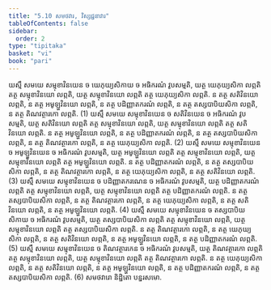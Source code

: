 ```yaml
---
title: "5.10 សមថវារ, វិស្សជ្ជនាវារ"
tableOfContents: false
sidebar:
  order: 2
type: "tipitaka"
basket: "vi"
book: "pari"
---
```



<DynamicBreadcrumb />

<Division number="305" book="pari">

<Paragraph number="1321" book="pari">
យស្មឹ សមយេ សម្មុខាវិនយេន ច យេភុយ្យសិកាយ ច អធិករណំ វូបសម្មតិ, យត្ថ យេភុយ្យសិកា លព្ភតិ តត្ថ សម្មុខាវិនយោ លព្ភតិ, យត្ថ សម្មុខាវិនយោ លព្ភតិ តត្ថ យេភុយ្យសិកា លព្ភតិ. ន តត្ថ សតិវិនយោ លព្ភតិ, ន តត្ថ អមូឡ្ហវិនយោ លព្ភតិ, ន តត្ថ បដិញ្ញាតករណំ លព្ភតិ, ន តត្ថ តស្សបាបិយសិកា លព្ភតិ, ន តត្ថ តិណវត្ថារកោ លព្ភតិ. (1)
</Paragraph>

<Paragraph number="1322" book="pari">
យស្មឹ សមយេ សម្មុខាវិនយេន ច សតិវិនយេន ច អធិករណំ វូបសម្មតិ, យត្ថ សតិវិនយោ លព្ភតិ តត្ថ សម្មុខាវិនយោ លព្ភតិ, យត្ថ សម្មុខាវិនយោ លព្ភតិ តត្ថ សតិវិនយោ លព្ភតិ. ន តត្ថ អមូឡ្ហវិនយោ លព្ភតិ, ន តត្ថ បដិញ្ញាតករណំ លព្ភតិ, ន តត្ថ តស្សបាបិយសិកា លព្ភតិ, ន តត្ថ តិណវត្ថារកោ លព្ភតិ, ន តត្ថ យេភុយ្យសិកា លព្ភតិ. (2)
</Paragraph>

<Paragraph number="1323" book="pari">
យស្មឹ សមយេ សម្មុខាវិនយេន ច អមូឡ្ហវិនយេន ច អធិករណំ វូបសម្មតិ, យត្ថ អមូឡ្ហវិនយោ លព្ភតិ តត្ថ សម្មុខាវិនយោ លព្ភតិ, យត្ថ សម្មុខាវិនយោ លព្ភតិ តត្ថ អមូឡ្ហវិនយោ លព្ភតិ. ន តត្ថ បដិញ្ញាតករណំ លព្ភតិ, ន តត្ថ តស្សបាបិយសិកា លព្ភតិ, ន តត្ថ តិណវត្ថារកោ លព្ភតិ, ន តត្ថ យេភុយ្យសិកា លព្ភតិ, ន តត្ថ សតិវិនយោ លព្ភតិ. (3)
</Paragraph>

<Paragraph number="1324" book="pari">
យស្មឹ សមយេ សម្មុខាវិនយេន ច បដិញ្ញាតករណេន ច អធិករណំ វូបសម្មតិ, យត្ថ បដិញ្ញាតករណំ លព្ភតិ តត្ថ សម្មុខាវិនយោ លព្ភតិ, យត្ថ សម្មុខាវិនយោ លព្ភតិ តត្ថ បដិញ្ញាតករណំ លព្ភតិ. ន តត្ថ តស្សបាបិយសិកា លព្ភតិ, ន តត្ថ តិណវត្ថារកោ លព្ភតិ, ន តត្ថ យេភុយ្យសិកា លព្ភតិ, ន តត្ថ សតិវិនយោ លព្ភតិ, ន តត្ថ អមូឡ្ហវិនយោ លព្ភតិ. (4)
</Paragraph>

<Paragraph number="1325" book="pari">
យស្មឹ សមយេ សម្មុខាវិនយេន ច តស្សបាបិយសិកាយ ច អធិករណំ វូបសម្មតិ, យត្ថ តស្សបាបិយសិកា លព្ភតិ តត្ថ សម្មុខាវិនយោ លព្ភតិ, យត្ថ សម្មុខាវិនយោ លព្ភតិ តត្ថ តស្សបាបិយសិកា លព្ភតិ. ន តត្ថ តិណវត្ថារកោ លព្ភតិ, ន តត្ថ យេភុយ្យសិកា លព្ភតិ, ន តត្ថ សតិវិនយោ លព្ភតិ, ន តត្ថ អមូឡ្ហវិនយោ លព្ភតិ, ន តត្ថ បដិញ្ញាតករណំ លព្ភតិ. (5)
</Paragraph>

<Paragraph number="1326" book="pari">
យស្មឹ សមយេ សម្មុខាវិនយេន ច តិណវត្ថារកេន ច អធិករណំ វូបសម្មតិ, យត្ថ តិណវត្ថារកោ លព្ភតិ តត្ថ សម្មុខាវិនយោ លព្ភតិ, យត្ថ សម្មុខាវិនយោ លព្ភតិ តត្ថ តិណវត្ថារកោ លព្ភតិ. ន តត្ថ យេភុយ្យសិកា លព្ភតិ, ន តត្ថ សតិវិនយោ លព្ភតិ, ន តត្ថ អមូឡ្ហវិនយោ លព្ភតិ, ន តត្ថ បដិញ្ញាតករណំ លព្ភតិ, ន តត្ថ តស្សបាបិយសិកា លព្ភតិ. (6)

</Paragraph>
</Division>

<Paragraph number="1327" type="center" book="pari">
សមថវារោ និដ្ឋិតោ បន្នរសមោ.
</Paragraph>